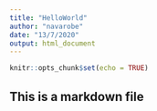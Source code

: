 ```yaml
---
title: "HelloWorld"
author: "navarobe"
date: "13/7/2020"
output: html_document
---
```


```r
knitr::opts_chunk$set(echo = TRUE)
```

## This is a markdown file


